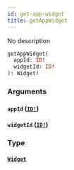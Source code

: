 ```yaml
---
id: get-app-widget
title: getAppWidget
---
```


No description

```graphql
getAppWidget(
  appId: ID!
  widgetId: ID!
): Widget!

```

### Arguments

#### `appId` ([`ID!`](/docs/graphql/scalars/id))

#### `widgetId` ([`ID!`](/docs/graphql/scalars/id))

### Type

#### [`Widget`](/docs/graphql/objects/widget)
